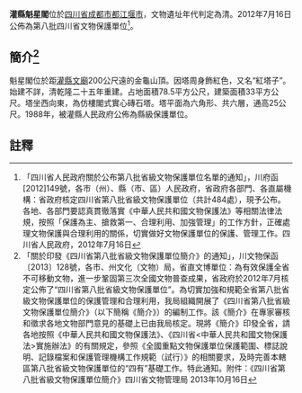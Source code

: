 {{msg:四川省文物保護單位
|名稱 = [[灌縣文廟|灌縣文廟]]及魁星閣
|編號 = 92
|圖片 = 
|級別 = S8
|分類 = 
|時代 = [[清代|清代]]
|地点 = [[四川省|四川省]][[成都市|成都市]][[都江堰市|都江堰市]]
|坐標 =
|登錄 = 2012年7月16日
}}
'''灌縣魁星閣'''位於[[四川省|四川省]][[成都市|成都市]][[都江堰市|都江堰市]]，文物遺址年代判定為清。2012年7月16日公佈為第八批四川省文物保護單位<ref>「四川省人民政府關於公布第八批省級文物保護單位名單的通知」，川府函[2012]149號，各市（州）、縣（市、區）人民政府，省政府各部門、各直屬機構：省政府核定四川省第八批省級文物保護單位（共計484處），現予公布。各地、各部門要認真貫徹落實《中華人民共和國文物保護法》等相關法律法規，按照「保護為主、搶救第一、合理利用、加強管理」的工作方針，正確處理文物保護與合理利用的關係，切實做好文物保護單位的保護、管理工作。四川省人民政府，2012年7月16日</ref>。
== 簡介<ref>「關於印發《四川省第八批省級文物保護單位簡介》的通知」，川文物保函〔2013〕128號，各市、州文化（文物）局，省直文博單位：為有效保護全省不可移動文物，進一步鞏固第三次全國文物普查成果，省政府於2012年7月核定公佈了“四川省第八批省級文物保護單位”。為切實加強和規範全省第八批省級文物保護單位的保護管理和合理利用，我局組織開展了《四川省第八批省級文物保護單位簡介》（以下簡稱《簡介》）的編制工作。該《簡介》在專家審核和徵求各地文物部門意見的基礎上已由我局核定。現將《簡介》印發全省，請各地按照《中華人民共和國文物保護法》、《四川省<中華人民共和國文物保護法>實施辦法》的有關規定，參照《全國重點文物保護單位保護範圍、標誌說明、記錄檔案和保護管理機構工作規範（試行）》的相關要求，及時完善本轄區第八批省級文物保護單位的“四有”基礎工作。特此通知。附件：《四川省第八批省級文物保護單位簡介》四川省文物管理局  2013年10月16日</ref> ==
魁星閣位於距[[灌縣文廟|灌縣文廟]]200公尺遠的金龜山頂。因塔周身飾紅色，又名“紅塔子”。始建不詳，清乾隆二十五年重建。占地面積78.5平方公尺，建築面積33平方公尺。塔坐西向東，為仿樓閣式實心磚石塔。塔平面為六角形、共六層，通高25公尺。1988年，被灌縣人民政府公佈為縣級保護單位。

==註釋==
{{reflist}}
{{文物保護單位小作品}}